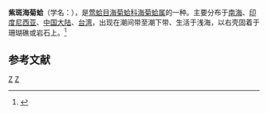 {{Infraspeciesbox
| genus = Spondylus
| species = nicobaricus
| subspecies = nicobaricus
| authority = Schreibers, 1793
}}
'''紫斑海菊蛤'''（学名：''{{lang|la|Spondylus nicobaricus nicobaricus}}''），是[[莺蛤目|莺蛤目]][[海菊蛤科|海菊蛤科]][[海菊蛤属|海菊蛤属]]的一种。主要分布于[[南海|南海]]、[[印度尼西亚|印度尼西亚]]、[[中国大陆|中国大陆]]、[[台湾|台湾]]，出现在潮间带至潮下带、生活于浅海，以右壳固着于珊瑚礁或岩石上。<ref>{{cite web|url=http://shell.sinica.edu.tw/chinese/shellbase_detail.php?science_no=2342|title=国际贝库：紫斑海菊蛤|publisher=台湾贝类资料库|accessdate=2009-08-11}}</ref>

== 参考文献 ==
{{reflist}}
{{taxonbar}}
[[Category:_1793年描述的动物|Z]]
[[Category:海菊蛤科|Z]]